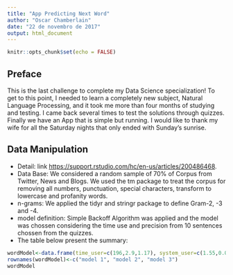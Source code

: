 ---
title: "App Predicting Next Word"
author: "Oscar Chamberlain"
date: "22 de novembro de 2017"
output: html_document
---

```{r setup, include=FALSE}
knitr::opts_chunk$set(echo = FALSE)
```

## Preface

This is the last challenge to complete my Data Science specialization!
To get to this point, I needed to learn a completely new subject, Natural Language Processing, and it took me more than four months of studying and testing. I came back several times to test the solutions through quizzes.
Finally we have an App that is simple but running. I would like to thank my wife for all the Saturday nights that only ended with Sunday's sunrise.

## Data Manipulation

- Detail: link <https://support.rstudio.com/hc/en-us/articles/200486468>.
- Data Base: We considered a random sample of 70% of Corpus from Twitter, News and Blogs. We used the tm package to treat the corpus for removing all numbers, punctuation, special characters, transform to lowercase and profanity words.
- n-grams: We applied the tidyr and stringr package to define Gram-2, -3 and -4.
- model definition: Simple Backoff Algorithm was applied and the model was chossen considering the time use and precision from 10 sentences chossen from the quizzes.
- The table below present the summary:

```{r}

wordModel<-data.frame(time_user=c(196,2.9,1.17), system_user=c(1.55,0.07,0.03), Gram2_n=c(0,10,20), Gram3_n=c(0,4,8), Gram4_n=c(0,4,8), quiz_answered=c(11,9,9))
rownames(wordModel)<-c("model 1", "model 2", "model 3")
wordModel
```


